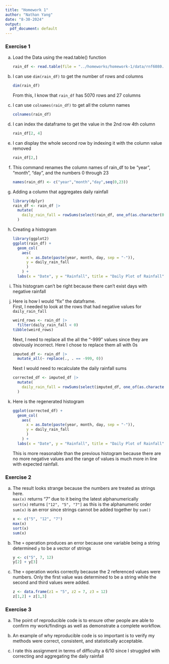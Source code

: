 ```yaml
---
title: "Homework 1"
author: "Nathan Yang"
date: "8-30-2024"
output:
  pdf_document: default
---
```


### Exercise 1

a.  Load the Data using the read.table() function

    ```r
    rain_df <- read.table(file = "../homeworks/homework-1/data/rnf6080.dat")
    ```

b.  I can use `dim(rain_df)` to get the number of rows and columns

    ```r
    dim(rain_df)
    ```

    From this, I know that `rain_df` has 5070 rows and 27 columns

c.  I can use `colnames(rain_df)` to get all the column names

    ```r
    colnames(rain_df)
    ```

d.  I can index the dataframe to get the value in the 2nd row 4th column

    ```r
    rain_df[2, 4]
    ```

e.  I can display the whole second row by indexing it with the column value removed

    ```r
    rain_df[2,]
    ```

f.  This command renames the column names of rain_df to be "year", "month", "day", and the numbers 0 through 23

    ```r
    names(rain_df) <- c("year","month","day",seq(0,23))
    ```

g.  Adding a column that aggregates daily rainfall

    ```r
    library(dplyr)
    rain_df <- rain_df |>
      mutate(
        daily_rain_fall = rowSums(select(rain_df, one_of(as.character(0:23))))
      )
    ```

h.  Creating a histogram

    ```r
    library(ggplot2)
    ggplot(rain_df) +
      geom_col(
        aes(
          x = as.Date(paste(year, month, day, sep = "-")), 
          y = daily_rain_fall
          )
        ) +
      labs(x = "Date", y = "Rainfall", title = "Daily Plot of Rainfall")
    ```

i.  This histogram can't be right because there can't exist days with negative rainfall

j.  Here is how I would "fix" the dataframe.\
    First, I needed to look at the rows that had negative values for `daily_rain_fall`

    ```r
    weird_rows <- rain_df |> 
      filter(daily_rain_fall < 0)
    tibble(weird_rows)
    ```

    Next, I need to replace all the all the "-999" values since they are obviously incorrect. Here I chose to replace them all with 0s

    ```r
    imputed_df <- rain_df |>
      mutate_all(~ replace(., . == -999, 0))

    ```

    Next I would need to recalculate the daily rainfall sums

    ```r
    corrected_df <- imputed_df |>
      mutate(
        daily_rain_fall = rowSums(select(imputed_df, one_of(as.character(0:23))))
      )
    ```

k.  Here is the regenerated histogram

    ```r
    ggplot(corrected_df) +
      geom_col(
        aes(
          x = as.Date(paste(year, month, day, sep = "-")), 
          y = daily_rain_fall
          )
        ) +
      labs(x = "Date", y = "Rainfall", title = "Daily Plot of Rainfall")
    ```

    This is more reasonable than the previous histogram because there are no more negative values and the range of values is much more in line with expected rainfall.

### Exercise 2

a.  The result looks strange because the numbers are treated as strings here.\
    `max(x)` returns "7" due to it being the latest alphanumerically\
    `sort(x)` returns `["12", "5", "7"]` as this is the alphanumeric order\
    `sum(x)` is an error since strings cannot be added together by `sum()`

    ```r
    x <- c("5", "12", "7")
    max(x)
    sort(x)
    sum(x)
    ```

b.  The `+` operation produces an error because one variable being a string determined `y` to be a vector of strings

    ```r
    y <- c("5", 7, 12)
    y[2] + y[3]
    ```

c.  The `+` operation works correctly because the 2 referenced values were numbers. Only the first value was determined to be a string while the second and third values were added.

    ```r
    z <- data.frame(z1 = "5", z2 = 7, z3 = 12)
    z[1,2] + z[1,3]
    ```

### Exercise 3

a.  The point of reproducible code is to ensure other people are able to confirm my work/findings as well as demonstrate a complete workflow.

b.  An example of why reproducible code is so important is to verify my methods were correct, consistent, and statistically acceptable.

c.  I rate this assignment in terms of difficulty a 6/10 since I struggled with correcting and aggregating the daily rainfall
